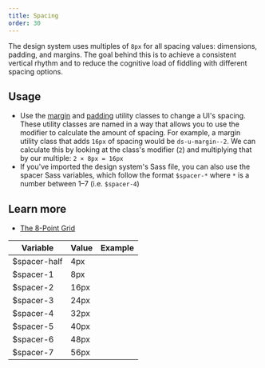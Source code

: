```yaml
---
title: Spacing
order: 30
---
```


The design system uses multiples of `8px` for all spacing values: dimensions, padding, and margins. The goal behind this is to achieve a consistent vertical rhythm and to reduce the cognitive load of fiddling with different spacing options.

## Usage

- Use the [margin](/utilities/margin/) and [padding](/utilities/padding/) utility classes to change a UI's spacing. These utility classes are named in a way that allows you to use the modifier to calculate the amount of spacing. For example, a margin utility class that adds `16px` of spacing would be `ds-u-margin--2`. We can calculate this by looking at the class's modifier (`2`) and multiplying that by our multiple: `2 × 8px = 16px`
- If you've imported the design system's Sass file, you can also use the spacer Sass variables, which follow the format `$spacer-*` where `*` is a number between 1–7 (i.e. `$spacer-4`)

## Learn more

- [The 8-Point Grid](https://spec.fm/specifics/8-pt-grid)

| Variable     | Value | Example                                                      |
| ------------ | ----- | --------------------------------------------------------------
| $spacer-half | 4px   | <div class="ds-u-fill--secondary example-spacer-half"></div> |
| $spacer-1    | 8px   | <div class="ds-u-fill--secondary example-spacer-1"></div>    |
| $spacer-2    | 16px  | <div class="ds-u-fill--secondary example-spacer-2"></div>    |
| $spacer-3    | 24px  | <div class="ds-u-fill--secondary example-spacer-3"></div>    |
| $spacer-4    | 32px  | <div class="ds-u-fill--secondary example-spacer-4"></div>    |
| $spacer-5    | 40px  | <div class="ds-u-fill--secondary example-spacer-5"></div>    |
| $spacer-6    | 48px  | <div class="ds-u-fill--secondary example-spacer-6"></div>    |
| $spacer-7    | 56px  | <div class="ds-u-fill--secondary example-spacer-7"></div>    |
